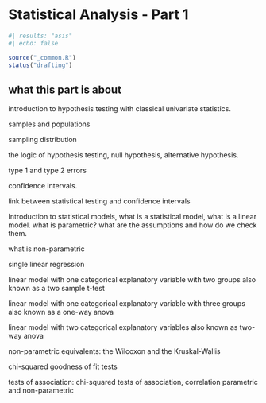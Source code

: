 # Statistical Analysis - Part 1

```r
#| results: "asis"
#| echo: false

source("_common.R")
status("drafting")
```

## what this part is about

introduction to hypothesis testing with classical univariate statistics.

samples and populations

sampling distribution


the logic of hypothesis testing, null hypothesis, alternative hypothesis.

type 1 and type 2 errors

confidence intervals.

link between statistical testing and confidence intervals

Introduction to statistical models, what is a statistical model, what is a linear model. what is parametric? what are the assumptions and how do we check them.

what is non-parametric

single linear regression

linear model with one categorical explanatory variable with two groups also known as a two sample t-test


linear model with one categorical explanatory variable with three groups also known as a one-way anova

linear model with two categorical explanatory variables also known as two-way anova


non-parametric equivalents: the Wilcoxon and the Kruskal-Wallis

chi-squared goodness of fit tests

tests of association: chi-squared tests of association, correlation parametric and non-parametric




